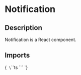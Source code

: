 
<Meta title="Components/Notification" of={NotificationStories} />

# Notification

## Description

Notification is a React component.

## Imports

<Markdown>{`
\`\`\`ts
\`\`\`
`}</Markdown>

<Primary />

<ArgTypes of={Notification}/>

